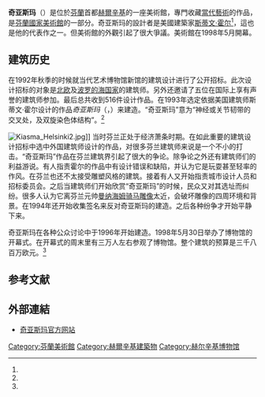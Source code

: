 {{Infobox building
| building_name       = 奇亚斯玛当代艺术博物馆
| native_building_name= {{lang-fi|Nykytaiteen museo Kiasma}}
| alternate_names     = 
| image               = Art museum Kiasma - panoramio.jpg
| image_size          = 
| caption             = 奇亚斯玛（摄于2004年9月）
| map_type            = 
| altitude            = <!-- 海拔（不是建築高度！） -->
| building_type       = 艺术博物馆
| architectural_style = <!-- 建築風格 -->
| structural_system   = <!-- 結構系統 -->
| cost                = 3千8百万[[欧元|欧元]]
| ren_cost            = <!-- 翻新造價 -->
| location            = {{flagicon|FIN}}[[芬兰|芬兰]][[赫尔辛基|赫尔辛基]]
| address             = 
| client              = <!-- 託建人 -->
| owner               = 芬兰国有
| current_tenants     = <!-- 現今用者 -->
| landlord            = 
| coordinates         = 
| start_date          = 1996年
| completion_date     = <!-- 竣工日期 -->
| inauguration_date   = 1998年5月30日
| renovation_date     = 
| height              = <!-- 高度 -->
| diameter            = <!-- 直徑 -->
| other_dimensions    = <!-- 其他尺寸 -->
| floor_count         = <!-- 層數 -->
| floor_area          = 一万两千平方米
| main_contractor     = Seicon Oy
| architect           = [[斯蒂文·霍尔|斯蒂文·霍尔]]
| architecture_firm   = <!-- 建築商 -->
| structural_engineer = 
| services_engineer   = 
| civil_engineer      = 
| other_designers     = 
| quantity_surveyor   = 
| awards              = <!-- 獎項 -->
| references          = <!-- 參考 -->
}}
'''奇亚斯玛'''（{{lang-fi|'''Kiasma'''}}）是位於[[芬蘭|芬蘭]]首都[[赫爾辛基|赫爾辛基]]的一座美術館，專門收藏[[當代藝術|當代藝術]]的作品，是[[芬蘭國家美術館|芬蘭國家美術館]]的一部分。奇亚斯玛的設計者是美國建築家[[斯蒂文·霍尔|斯蒂文·霍尔]]<ref name="holl"/>，這也是他的代表作之一。但美術館的外觀引起了很大爭議。美術館在1998年5月開幕。

== 建筑历史 ==
在1992年秋季的时候就当代艺术博物馆新馆的建筑设计进行了公开招标。此次设计招标的对象是[[北欧|北欧]]及[[波罗的海国家|波罗的海国家]]的建筑师。另外还邀请了五位在国际上享有声誉的建筑师参加。最后总共收到516件设计作品。在1993年选定依据美国建筑师斯蒂文·霍尔设计的作品''奇亚斯玛''（{{lang-en|Chiasma}}，{{lang-fi|Kiasma}}）来建造。“奇亚斯玛”意为“神经或关节韧带的交叉处，及双旋染色体结构”。<ref name="faq"/>

[[File:Kiasma_Helsinki2.jpg|thumb]]]]
当时芬兰正处于经济萧条时期。在如此重要的建筑设计招标中选中外国建筑师设计的作品，对很多芬兰建筑师来说是一个不小的打击。“奇亚斯玛”作品在芬兰建筑界引起了很大的争论。除争论之外还有建筑师们的利益游说。有人指责霍尔的作品中有设计错误和缺陷，并认为它是玩耍甚至轻率的作风。在芬兰也还不太接受雕塑风格的建筑。接着有人又开始指责城市设计人员和招标委员会。之后当建筑师们开始欣赏“奇亚斯玛”的时候，民众又对其选址而纠纷。很多人认为它离芬兰元帅[[卡尔·古斯塔夫·埃米尔·曼纳海姆|曼纳海姆]][[曼纳海姆元帅骑马雕像|骑马雕像]]太近，会破坏雕像的四周环境和背景。在1994年还开始收集签名来反对奇亚斯玛的建造。之后各种纷争才开始平静下来。

奇亚斯玛在各种公众讨论中于1996年开始建造。1998年5月30日举办了博物馆的开幕式。在开幕式的周末里有三万人左右参观了博物馆。整个建筑的预算是三千八百万欧元。<ref name="faq"/>

== 参考文献 ==
{{Reflist|30em|refs=
<ref name="faq">{{cite web | url = http://www.kiasma.fi/kiasma/usein-kysyttya/ | title = USEIN KYSYTTYÄ | language = fi | publisher = 奇亚斯玛 | accessdate = 2016-09-18 | archive-date = 2016-09-25 | archive-url = https://web.archive.org/web/20160925025055/http://www.kiasma.fi/kiasma/usein-kysyttya/ | dead-url = yes }}</ref>

<ref name="holl">{{cite web | url = http://www.stevenholl.com/projects/kiasma-museum | title = KIASMA MUSEUM OF CONTEMPORARY ART | language = en | publisher = stevenholl.com | accessdate = 2016-09-18 | archive-date = 2020-11-28 | archive-url = https://web.archive.org/web/20201128161757/https://stevenholl.com/projects/kiasma-museum | dead-url = no }}</ref>
}}

== 外部連結 ==
{{Commons|Category:Kiasma}}
* [https://kiasma.fi/cn/ 奇亚斯玛官方网站]{{Wayback|url=https://kiasma.fi/cn/ |date=20180803013707 }} {{zh}} {{fi}} {{sv}} {{ru}} {{en}} {{ja}}

{{赫尔辛基城市景观}}

[[Category:芬蘭美術館|Category:芬蘭美術館]]
[[Category:赫爾辛基建築物|Category:赫爾辛基建築物]]
[[Category:赫尔辛基博物馆|Category:赫尔辛基博物馆]]